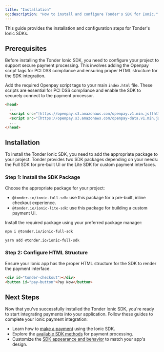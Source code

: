 ```yaml
---
title: "Installation"
og:description: "How to install and configure Tonder's SDK for Ionic."
---
```


This guide provides the installation and configuration steps for Tonder's Ionic SDKs.

## Prerequisites

Before installing the Tonder Ionic SDK, you need to configure your project to support secure payment processing. This involves adding the Openpay script tags for PCI DSS compliance and ensuring proper HTML structure for the SDK integration.

Add the required Openpay script tags to your main `index.html` file. These scripts are essential for PCI DSS compliance and enable the SDK to securely connect to the payment processor.

```html title="index.html"
<head>
  ...
  <script src="[https://openpay.s3.amazonaws.com/openpay.v1.min.js](https://openpay.s3.amazonaws.com/openpay.v1.min.js)"></script>
  <script src="[https://openpay.s3.amazonaws.com/openpay-data.v1.min.js](https://openpay.s3.amazonaws.com/openpay-data.v1.min.js)"></script>
  ...
</head>
```

## Installation

To install the Tonder Ionic SDK, you need to add the appropriate package to your project. Tonder provides two SDK packages depending on your needs: the Full SDK for pre-built UI or the Lite SDK for custom payment interfaces.

### Step 1: Install the SDK Package

Choose the appropriate package for your project:

- `@tonder.io/ionic-full-sdk`: use this package for a pre-built, inline checkout experience.
- `@tonder.io/ionic-lite-sdk`: use this package for building a custom payment UI.

Install the required package using your preferred package manager:

<CodeGroup>

```bash
npm i @tonder.io/ionic-full-sdk
```

```bash
yarn add @tonder.io/ionic-full-sdk
```

</CodeGroup>

### Step 2: Configure HTML Structure

Ensure your Ionic app has the proper HTML structure for the SDK to render the payment interface.

```html
<div id="tonder-checkout"></div>
<button id="pay-button">Pay Now</button>
```

## Next Steps

Now that you've successfully installed the Tonder Ionic SDK, you're ready to start integrating payments into your application. Follow these guides to complete your Ionic payment integration:

- Learn how to [make a payment](/sdk-integration/mobile/ionic/make-a-payment) using the Ionic SDK.
- Explore the [available SDK methods](/sdk-integration/mobile/ionic/methods) for payment processing.
- Customize the [SDK appearance and behavior](/sdk-integration/mobile/ionic/customization) to match your app's design.